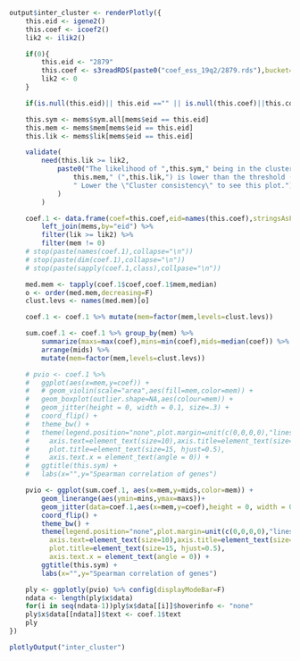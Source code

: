 ```r
output$inter_cluster <- renderPlotly({
	this.eid <- igene2()
	this.coef <- icoef2()
	lik2 <- ilik2()

	if(0){
		this.eid <- "2879"
		this.coef <- s3readRDS(paste0("coef_ess_19q2/2879.rds"),bucket="depmap")
		lik2 <- 0
	}

	if(is.null(this.eid)|| this.eid =="" || is.null(this.coef)||this.coef=="")return(NULL)

	this.sym <- mems$sym.all[mems$eid == this.eid]
	this.mem <- mems$mem[mems$eid == this.eid]
	this.lik <- mems$lik[mems$eid == this.eid]

	validate(
		need(this.lik >= lik2,
			paste0("The likelihood of ",this.sym," being in the cluster ",
				this.mem," (",this.lik,") is lower than the threshold (",lik2,").",
				" Lower the \"Cluster consistency\" to see this plot.")
			)
		)

	coef.1 <- data.frame(coef=this.coef,eid=names(this.coef),stringsAsFactors=FALSE) %>%
		left_join(mems,by="eid") %>% 
		filter(lik >= lik2) %>%
		filter(mem != 0)
	# stop(paste(names(coef.1),collapse="\n"))	
	# stop(paste(dim(coef.1),collapse="\n"))			
	# stop(paste(sapply(coef.1,class),collpase="\n"))

	med.mem <- tapply(coef.1$coef,coef.1$mem,median)
	o <- order(med.mem,decreasing=F)
	clust.levs <- names(med.mem)[o]

	coef.1 <- coef.1 %>% mutate(mem=factor(mem,levels=clust.levs)) 

	sum.coef.1 <- coef.1 %>% group_by(mem) %>% 
		summarize(maxs=max(coef),mins=min(coef),mids=median(coef)) %>%
		arrange(mids) %>%
		mutate(mem=factor(mem,levels=clust.levs))

	# pvio <- coef.1 %>%
	# 	ggplot(aes(x=mem,y=coef)) +
	# 	# geom_violin(scale="area",aes(fill=mem,color=mem)) +
	# 	geom_boxplot(outlier.shape=NA,aes(colour=mem)) +
	# 	geom_jitter(height = 0, width = 0.1, size=.3) +
	# 	coord_flip() +
	# 	theme_bw() +
	# 	theme(legend.position="none",plot.margin=unit(c(0,0,0,0),"lines"),
	# 	  axis.text=element_text(size=10),axis.title=element_text(size=10),
	# 	  plot.title=element_text(size=15, hjust=0.5),
	# 	  axis.text.x = element_text(angle = 0)) +
	# 	ggtitle(this.sym) + 
	# 	labs(x="",y="Spearman correlation of genes")

	pvio <- ggplot(sum.coef.1, aes(x=mem,y=mids,color=mem)) +
		geom_linerange(aes(ymin=mins,ymax=maxs))+
		geom_jitter(data=coef.1,aes(x=mem,y=coef),height = 0, width = 0.1, size=.3,color=1) +
		coord_flip() +
		theme_bw() +
		theme(legend.position="none",plot.margin=unit(c(0,0,0,0),"lines"),
		  axis.text=element_text(size=10),axis.title=element_text(size=10),
		  plot.title=element_text(size=15, hjust=0.5),
		  axis.text.x = element_text(angle = 0)) +
		ggtitle(this.sym) + 
		labs(x="",y="Spearman correlation of genes")

	ply <- ggplotly(pvio) %>% config(displayModeBar=F)
	ndata <- length(ply$x$data)
	for(i in seq(ndata-1))ply$x$data[[i]]$hoverinfo <- "none"
    ply$x$data[[ndata]]$text <- coef.1$text
	ply
})
```
```r
plotlyOutput("inter_cluster")
```
